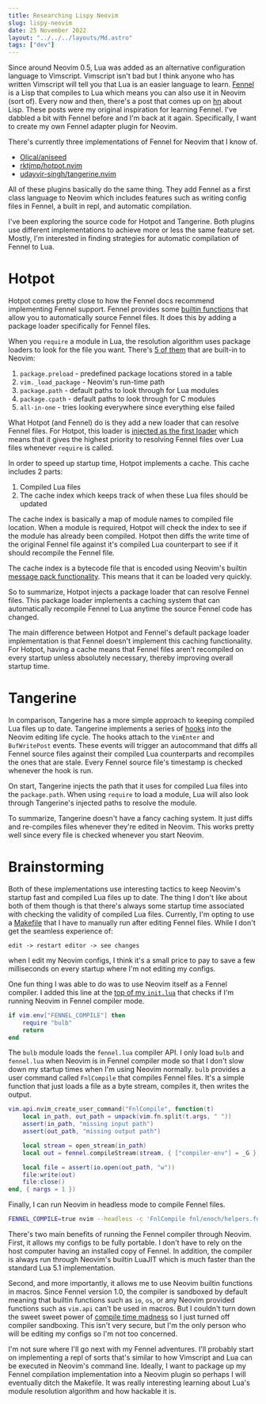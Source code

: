 ```yaml
---
title: Researching Lispy Neovim
slug: lispy-neovim
date: 25 November 2022
layout: "../../../layouts/Md.astro"
tags: ["dev"]
---
```


Since around Neovim 0.5, Lua was added as an alternative configuration language
to Vimscript.
Vimscript isn't bad but I think anyone who has written Vimscript will tell you that
Lua is an easier language to learn.
[Fennel](https://fennel-lang.org/) is a Lisp that compiles to Lua which
means you can also use it in Neovim (sort of).
Every now and then, there's a post that comes up on [hn](https://news.ycombinator.com/)
about Lisp. These posts were my original inspiration for learning Fennel.
I've dabbled a bit with Fennel before and I'm back at it again.
Specifically, I want to create my own Fennel adapter plugin for Neovim.

There's currently three implementations of Fennel for Neovim that I know of.

- [Olical/aniseed](https://github.com/Olical/aniseed)
- [rktjmp/hotpot.nvim](https://github.com/rktjmp/hotpot.nvim)
- [udayvir-singh/tangerine.nvim](https://github.com/udayvir-singh/tangerine.nvim)

All of these plugins basically do the same thing.
They add Fennel as a first class language to Neovim which includes features such
as writing config files in Fennel, a built in repl, and automatic compilation.

I've been exploring the source code for Hotpot and Tangerine.
Both plugins use different implementations to achieve more or less the same feature set.
Mostly, I'm interested in finding strategies for automatic compilation of Fennel
to Lua.

# Hotpot

Hotpot comes pretty close to how the Fennel docs recommend implementing Fennel support.
Fennel provides some [builtin functions](https://fennel-lang.org/api#use-luas-built-in-require-function)
that allow you to automatically source Fennel files.
It does this by adding a package loader specifically for Fennel files.

When you `require` a module in Lua, the resolution algorithm uses package loaders
to look for the file you want.
There's [5 of them](https://github.com/lewis6991/impatient.nvim/blob/d3dd30ff0b811756e735eb9020609fa315bfbbcc/lua/impatient.lua#L424-L429)
that are built-in to Neovim:

1. `package.preload` - predefined package locations stored in a table
2. `vim._load_package` - Neovim's run-time path
3. `package.path` - default paths to look through for Lua modules
4. `package.cpath` - default paths to look through for C modules
5. `all-in-one` - tries looking everywhere since everything else failed

What Hotpot (and Fennel) do is they add a new loader that can resolve Fennel files.
For Hotpot, this loader is [injected as the first loader](https://github.com/rktjmp/hotpot.nvim/blob/562e3e0e04c092c43a9cddffae4c9a748afb186f/fnl/hotpot.fnl#L17)
which means that it gives the highest priority to resolving Fennel files over Lua files
whenever `require` is called.

In order to speed up startup time, Hotpot implements a cache.
This cache includes 2 parts:

1. Compiled Lua files
2. The cache index which keeps track of when these Lua files should be updated

The cache index is basically a map of module names to compiled file location.
When a module is required, Hotpot will check the index to see if the module
has already been compiled.
Hotpot then diffs the write time of the original Fennel file against it's compiled
Lua counterpart to see if it should recompile the Fennel file.

The cache index is a bytecode file that is encoded using Neovim's builtin
[message pack functionality](https://neovim.io/doc/user/lua.html#lua-mpack).
This means that it can be loaded very quickly.

So to summarize, Hotpot injects a package loader that can resolve Fennel files.
This package loader implements a caching system that can automatically
recompile Fennel to Lua anytime the source Fennel code has changed.

The main difference between Hotpot and Fennel's default package loader implementation
is that Fennel doesn't implement this caching functionality.
For Hotpot, having a cache means that Fennel files aren't recompiled on every startup unless
absolutely necessary, thereby improving overall startup time.

# Tangerine

In comparison, Tangerine has a more simple approach to keeping compiled Lua
files up to date.
Tangerine implements a series of [hooks](https://github.com/udayvir-singh/tangerine.nvim/blob/e23caf681bb2f7fc6d409c2228678f2d4b5a8910/fnl/tangerine/vim/hooks.fnl)
into the Neovim editing life cycle.
The hooks attach to the `VimEnter` and `BufWritePost` events.
These events will trigger an autocommand that diffs all Fennel source files against
their compiled Lua counterparts and recompiles the ones that are stale.
Every Fennel source file's timestamp is checked whenever the hook is run.

On start, Tangerine injects the path that it uses for compiled Lua files
into the `package.path`.
When using `require` to load a module, Lua will also look through Tangerine's injected paths to resolve the module.

To summarize, Tangerine doesn't have a fancy caching system.
It just diffs and re-compiles files whenever they're edited in Neovim.
This works pretty well since every file is checked whenever you start Neovim.

# Brainstorming

Both of these implementations use interesting tactics to keep Neovim's startup fast
and compiled Lua files up to date.
The thing I don't like about both of them though is that there's always some
startup time associated with checking the validity of compiled Lua files.
Currently, I'm opting to use a [Makefile](https://github.com/ec965/dotfiles/blob/52a20c56831084fa4480198ededea3122a567e34/roles/nvim/files/Makefile)
that I have to manually run after editing Fennel files.
While I don't get the seamless experience of:

```
edit -> restart editor -> see changes
```

when I edit my Neovim configs, I think it's a small price to pay to save a few
milliseconds on every startup where I'm not editing my configs.

One fun thing I was able to do was to use Neovim itself as a Fennel compiler.
I added this line at the [top of my `init.lua`](https://github.com/ec965/dotfiles/blob/52a20c56831084fa4480198ededea3122a567e34/roles/nvim/files/init.lua#L3-L6)
that checks if I'm running Neovim in Fennel compiler mode.

```lua
if vim.env["FENNEL_COMPILE"] then
    require "bulb"
    return
end
```

The `bulb` module loads the `fennel.lua` compiler API.
I only load `bulb` and `fennel.lua` when Neovim is in Fennel compiler mode
so that I don't slow down my startup times when I'm using Neovim normally.
`bulb` provides a user command called `FnlCompile` that compiles Fennel files.
It's a simple function that just loads a file as a byte stream, compiles it,
then writes the output.

```lua
vim.api.nvim_create_user_command("FnlCompile", function(t)
    local in_path, out_path = unpack(vim.fn.split(t.args, " "))
    assert(in_path, "missing input path")
    assert(out_path, "missing output path")

    local stream = open_stream(in_path)
    local out = fennel.compileStream(stream, { ["compiler-env"] = _G })

    local file = assert(io.open(out_path, "w"))
    file:write(out)
    file:close()
end, { nargs = 1 })
```

Finally, I can run Neovim in headless mode to compile Fennel files.

```bash
FENNEL_COMPILE=true nvim --headless -c 'FnlCompile fnl/enoch/helpers.fnl lua/enoch/helpers.lua' +q
```

There's two main benefits of running the Fennel compiler through Neovim.
First, it allows my configs to be fully portable.
I don't have to rely on the host computer having an installed copy of Fennel.
In addition, the compiler is always run through Neovim's builtin LuaJIT which is
much faster than the standard Lua 5.1 implementation.

Second, and more importantly, it allows me to use Neovim builtin functions in macros.
Since Fennel version 1.0, the compiler is sandboxed by default meaning that
builtin functions such as `io`, `os`, or any Neovim provided functions such as `vim.api` can't be used in macros.
But I couldn't turn down the sweet sweet power of [compile time madness](https://github.com/ec965/dotfiles/blob/52a20c56831084fa4480198ededea3122a567e34/roles/nvim/files/fnl/enoch/quotes.fnl#L1-L23)
so I just turned off compiler sandboxing.
This isn't very secure, but I'm the only person who will be editing my configs
so I'm not too concerned.

I'm not sure where I'll go next with my Fennel adventures.
I'll probably start on implementing a repl of sorts that's similar to how
Vimscript and Lua can be executed in Neovim's command line.
Ideally, I want to package up my Fennel compilation implementation into a Neovim plugin
so perhaps I will eventually ditch the Makefile.
It was really interesting learning about Lua's module resolution algorithm
and how hackable it is.
